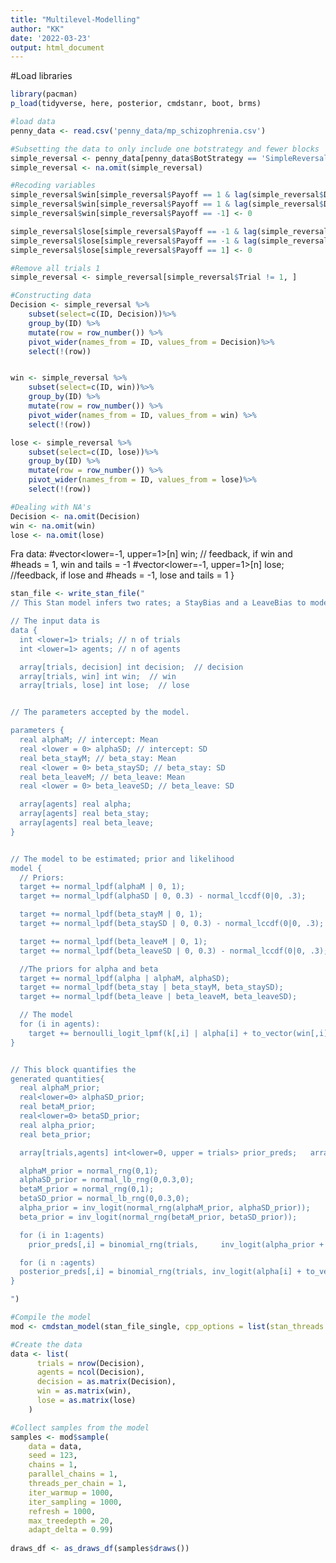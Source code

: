 ```yaml
---
title: "Multilevel-Modelling"
author: "KK"
date: '2022-03-23'
output: html_document
---
```

#Load libraries 
```r
library(pacman)
p_load(tidyverse, here, posterior, cmdstanr, boot, brms)

#load data
penny_data <- read.csv('penny_data/mp_schizophrenia.csv')
```


```r
#Subsetting the data to only include one botstrategy and fewer blocks
simple_reversal <- penny_data[penny_data$BotStrategy == 'SimpleReversal' & (penny_data$Block == 1 | penny_data$Block == 3), ]
simple_reversal <- na.omit(simple_reversal)

#Recoding variables
simple_reversal$win[simple_reversal$Payoff == 1 & lag(simple_reversal$Decision) == 1] <- 1
simple_reversal$win[simple_reversal$Payoff == 1 & lag(simple_reversal$Decision) == 0] <- -1
simple_reversal$win[simple_reversal$Payoff == -1] <- 0

simple_reversal$lose[simple_reversal$Payoff == -1 & lag(simple_reversal$Decision) == 1] <- -1
simple_reversal$lose[simple_reversal$Payoff == -1 & lag(simple_reversal$Decision) == 0] <- 1
simple_reversal$lose[simple_reversal$Payoff == 1] <- 0

#Remove all trials 1
simple_reversal <- simple_reversal[simple_reversal$Trial != 1, ]

#Constructing data
Decision <- simple_reversal %>% 
    subset(select=c(ID, Decision))%>% 
    group_by(ID) %>%
    mutate(row = row_number()) %>% 
    pivot_wider(names_from = ID, values_from = Decision)%>%
    select(!(row))


win <- simple_reversal %>% 
    subset(select=c(ID, win))%>% 
    group_by(ID) %>%
    mutate(row = row_number()) %>% 
    pivot_wider(names_from = ID, values_from = win) %>%
    select(!(row))

lose <- simple_reversal %>% 
    subset(select=c(ID, lose))%>% 
    group_by(ID) %>%
    mutate(row = row_number()) %>% 
    pivot_wider(names_from = ID, values_from = lose)%>%
    select(!(row))

#Dealing with NA's
Decision <- na.omit(Decision)
win <- na.omit(win)
lose <- na.omit(lose)
```

Fra data: 
  #vector<lower=-1, upper=1>[n] win; // feedback, if win and #heads = 1, win and tails = -1
  #vector<lower=-1, upper=1>[n] lose; //feedback, if lose and #heads = -1, lose and tails = 1
}


```r
stan_file <- write_stan_file("
// This Stan model infers two rates; a StayBias and a LeaveBias to model a WSLS agent

// The input data is 
data {
  int <lower=1> trials; // n of trials 
  int <lower=1> agents; // n of agents

  array[trials, decision] int decision;  // decision
  array[trials, win] int win;  // win
  array[trials, lose] int lose;  // lose


// The parameters accepted by the model.

parameters {
  real alphaM; // intercept: Mean
  real <lower = 0> alphaSD; // intercept: SD
  real beta_stayM; // beta_stay: Mean
  real <lower = 0> beta_staySD; // beta_stay: SD
  real beta_leaveM; // beta_leave: Mean
  real <lower = 0> beta_leaveSD; // beta_leave: SD

  array[agents] real alpha;
  array[agents] real beta_stay;
  array[agents] real beta_leave;
}


// The model to be estimated; prior and likelihood
model {
  // Priors: 
  target += normal_lpdf(alphaM | 0, 1); 
  target += normal_lpdf(alphaSD | 0, 0.3) - normal_lccdf(0|0, .3); 

  target += normal_lpdf(beta_stayM | 0, 1); 
  target += normal_lpdf(beta_staySD | 0, 0.3) - normal_lccdf(0|0, .3); 

  target += normal_lpdf(beta_leaveM | 0, 1); 
  target += normal_lpdf(beta_leaveSD | 0, 0.3) - normal_lccdf(0|0, .3); 

  //The priors for alpha and beta
  target += normal_lpdf(alpha | alphaM, alphaSD);
  target += normal_lpdf(beta_stay | beta_stayM, beta_staySD);
  target += normal_lpdf(beta_leave | beta_leaveM, beta_leaveSD);

  // The model 
  for (i in agents):
    target += bernoulli_logit_lpmf(k[,i] | alpha[i] + to_vector(win[,i]*beta_stay[i]) + to_vector(lose[,i]*beta_leave[i])); // the data given theta aka the model
}


// This block quantifies the 
generated quantities{
  real alphaM_prior; 
  real<lower=0> alphaSD_prior; 
  real betaM_prior; 
  real<lower=0> betaSD_prior; 
  real alpha_prior; 
  real beta_prior; 

  array[trials,agents] int<lower=0, upper = trials> prior_preds;   array[trials,agents] int<lower=0, upper = trials> posterior_preds; 

  alphaM_prior = normal_rng(0,1); 
  alphaSD_prior = normal_lb_rng(0,0.3,0); 
  betaM_prior = normal_rng(0,1); 
  betaSD_prior = normal_lb_rng(0,0.3,0); 
  alpha_prior = inv_logit(normal_rng(alphaM_prior, alphaSD_prior)); 
  beta_prior = inv_logit(normal_rng(betaM_prior, betaSD_prior));

  for (i in 1:agents) 
    prior_preds[,i] = binomial_rng(trials,     inv_logit(alpha_prior + to_vector(memory[,i]) * beta_prior)); 

  for (i n :agents) 
  posterior_preds[,i] = binomial_rng(trials, inv_logit(alpha[i] + to_vector(memoryLip * beta[i])); 
} 

")

```

```r
#Compile the model
mod <- cmdstan_model(stan_file_single, cpp_options = list(stan_threads = TRUE), pedantic = TRUE)
```



```r
#Create the data 
data <- list(
      trials = nrow(Decision), 
      agents = ncol(Decision),
      decision = as.matrix(Decision),
      win = as.matrix(win),
      lose = as.matrix(lose)
    )

#Collect samples from the model 
samples <- mod$sample(
    data = data,
    seed = 123,
    chains = 1,
    parallel_chains = 1,
    threads_per_chain = 1,
    iter_warmup = 1000,
    iter_sampling = 1000,
    refresh = 1000,
    max_treedepth = 20,
    adapt_delta = 0.99)
    
draws_df <- as_draws_df(samples$draws())
```

